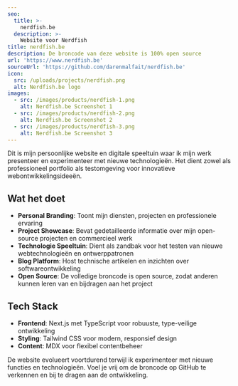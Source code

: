 ```yaml
---
seo:
  title: >-
    nerdfish.be
  description: >-
    Website voor Nerdfish
title: nerdfish.be
description: De broncode van deze website is 100% open source
url: 'https://www.nerdfish.be'
sourceUrl: 'https://github.com/darenmalfait/nerdfish.be'
icon:
  src: /uploads/projects/nerdfish.png
  alt: Nerdfish.be logo
images:
  - src: /images/products/nerdfish-1.png
    alt: Nerdfish.be Screenshot 1
  - src: /images/products/nerdfish-2.png
    alt: Nerdfish.be Screenshot 2
  - src: /images/products/nerdfish-3.png
    alt: Nerdfish.be Screenshot 3
---
```


Dit is mijn persoonlijke website en digitale speeltuin waar ik mijn werk presenteer en experimenteer met nieuwe technologieën. Het dient zowel als professioneel portfolio als testomgeving voor innovatieve webontwikkelingsideeën.

## Wat het doet

- **Personal Branding**: Toont mijn diensten, projecten en professionele ervaring
- **Project Showcase**: Bevat gedetailleerde informatie over mijn open-source projecten en commercieel werk
- **Technologie Speeltuin**: Dient als zandbak voor het testen van nieuwe webtechnologieën en ontwerppatronen
- **Blog Platform**: Host technische artikelen en inzichten over softwareontwikkeling
- **Open Source**: De volledige broncode is open source, zodat anderen kunnen leren van en bijdragen aan het project

## Tech Stack

- **Frontend**: Next.js met TypeScript voor robuuste, type-veilige ontwikkeling
- **Styling**: Tailwind CSS voor modern, responsief design
- **Content**: MDX voor flexibel contentbeheer

De website evolueert voortdurend terwijl ik experimenteer met nieuwe functies en technologieën. Voel je vrij om de broncode op GitHub te verkennen en bij te dragen aan de ontwikkeling.
